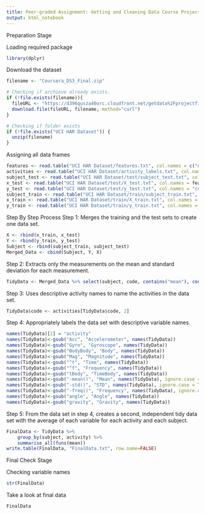 ---
title: Peer-graded Assignment: Getting and Cleaning Data Course Project-By Kannimuthu
output: html_notebook
---
Preparation Stage

Loading required package

```{r}
library(dplyr)
```

Download the dataset

```{r}
filename <- "Coursera_DS3_Final.zip"

# Checking if archieve already exists.
if (!file.exists(filename)){
  fileURL <- "https://d396qusza40orc.cloudfront.net/getdata%2Fprojectfiles%2FUCI%20HAR%20Dataset.zip"
  download.file(fileURL, filename, method="curl")
}  

# Checking if folder exists
if (!file.exists("UCI HAR Dataset")) { 
  unzip(filename) 
}
```
Assigning all data frames
```{r}
features <- read.table("UCI HAR Dataset/features.txt", col.names = c("n","functions"))
activities <- read.table("UCI HAR Dataset/activity_labels.txt", col.names = c("code", "activity"))
subject_test <- read.table("UCI HAR Dataset/test/subject_test.txt", col.names = "subject")
x_test <- read.table("UCI HAR Dataset/test/X_test.txt", col.names = features$functions)
y_test <- read.table("UCI HAR Dataset/test/y_test.txt", col.names = "code")
subject_train <- read.table("UCI HAR Dataset/train/subject_train.txt", col.names = "subject")
x_train <- read.table("UCI HAR Dataset/train/X_train.txt", col.names = features$functions)
y_train <- read.table("UCI HAR Dataset/train/y_train.txt", col.names = "code")

```
Step By Step Process
Step 1: Merges the training and the test sets to create one data set.


```{r}
X <- rbind(x_train, x_test)
Y <- rbind(y_train, y_test)
Subject <- rbind(subject_train, subject_test)
Merged_Data <- cbind(Subject, Y, X)

```
Step 2: Extracts only the measurements on the mean and standard deviation for each measurement.
```{r}
TidyData <- Merged_Data %>% select(subject, code, contains("mean"), contains("std"))

```
Step 3: Uses descriptive activity names to name the activities in the data set.
```{r}
TidyData$code <- activities[TidyData$code, 2]
```
Step 4: Appropriately labels the data set with descriptive variable names.
```{r}
names(TidyData)[2] = "activity"
names(TidyData)<-gsub("Acc", "Accelerometer", names(TidyData))
names(TidyData)<-gsub("Gyro", "Gyroscope", names(TidyData))
names(TidyData)<-gsub("BodyBody", "Body", names(TidyData))
names(TidyData)<-gsub("Mag", "Magnitude", names(TidyData))
names(TidyData)<-gsub("^t", "Time", names(TidyData))
names(TidyData)<-gsub("^f", "Frequency", names(TidyData))
names(TidyData)<-gsub("tBody", "TimeBody", names(TidyData))
names(TidyData)<-gsub("-mean()", "Mean", names(TidyData), ignore.case = TRUE)
names(TidyData)<-gsub("-std()", "STD", names(TidyData), ignore.case = TRUE)
names(TidyData)<-gsub("-freq()", "Frequency", names(TidyData), ignore.case = TRUE)
names(TidyData)<-gsub("angle", "Angle", names(TidyData))
names(TidyData)<-gsub("gravity", "Gravity", names(TidyData))
```
Step 5: From the data set in step 4, creates a second, independent tidy data set with the average of each variable for each activity and each subject.
```{r}
FinalData <- TidyData %>%
    group_by(subject, activity) %>%
    summarise_all(funs(mean))
write.table(FinalData, "FinalData.txt", row.name=FALSE)
```
Final Check Stage

Checking variable names
```{r}
str(FinalData)
```
Take a look at final data
```{r}
FinalData
```
